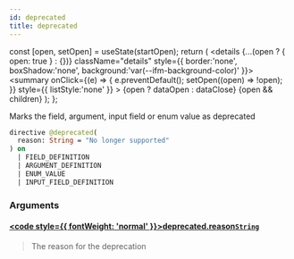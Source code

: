 ```yaml
---
id: deprecated
title: deprecated
---
```









  const [open, setOpen] = useState(startOpen);
  return (
    <details {...(open ? { open: true } : {})} className="details" style={{ border:'none', boxShadow:'none', background:'var(--ifm-background-color)' }}>
      <summary
        onClick={(e) => {
          e.preventDefault();
          setOpen((open) => !open);
        }}
        style={{ listStyle:'none' }}
      >
      {open ? dataOpen : dataClose}
      </summary>
      {open && children}
    </details>
  );
};








Marks the field, argument, input field or enum value as deprecated


```graphql
directive @deprecated(
  reason: String = "No longer supported"
) on 
  | FIELD_DEFINITION
  | ARGUMENT_DEFINITION
  | ENUM_VALUE
  | INPUT_FIELD_DEFINITION
```




### Arguments

#### [<code style={{ fontWeight: 'normal' }}>deprecated.<b>reason</b></code>](#)<Bullet />[`String`](/sodixapi/types/scalars/string) <Badge class="badge badge--secondary" text="scalar"/> 
> 
> 
> The reason for the deprecation
> 






